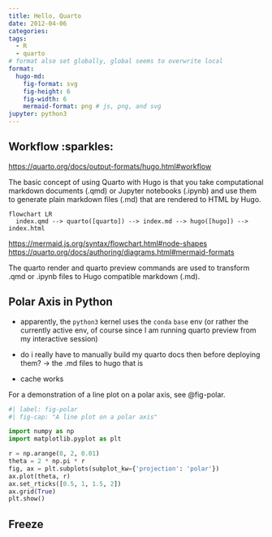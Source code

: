 ```yaml
---
title: Hello, Quarto
date: 2012-04-06
categories: 
tags:
  - R
  - quarto
# format also set globally, global seems to overwrite local
format: 
  hugo-md:
    fig-format: svg
    fig-height: 6
    fig-width: 6
    mermaid-format: png # js, png, and svg
jupyter: python3
---
```


## Workflow :sparkles:

<https://quarto.org/docs/output-formats/hugo.html#workflow>

The basic concept of using Quarto with Hugo is that you take computational markdown documents (.qmd) or Jupyter notebooks (.ipynb) and use them to generate plain markdown files (.md) that are rendered to HTML by Hugo.

```mermaid
flowchart LR
  index.qmd --> quarto([quarto]) --> index.md --> hugo([hugo]) --> index.html
```

<https://mermaid.js.org/syntax/flowchart.html#node-shapes> <https://quarto.org/docs/authoring/diagrams.html#mermaid-formats>

The quarto render and quarto preview commands are used to transform .qmd or .ipynb files to Hugo compatible markdown (.md).

## Polar Axis in Python

-   apparently, the `python3` kernel uses the `conda` `base` env (or rather the currently active env, of course since I am running quarto preview from my interactive session)

-   do i really have to manually build my quarto docs then before deploying them? -\> the .md files to hugo that is

-   cache works

For a demonstration of a line plot on a polar axis, see \@fig-polar.

```python
#| label: fig-polar
#| fig-cap: "A line plot on a polar axis"

import numpy as np
import matplotlib.pyplot as plt

r = np.arange(0, 2, 0.01)
theta = 2 * np.pi * r
fig, ax = plt.subplots(subplot_kw={'projection': 'polar'})
ax.plot(theta, r)
ax.set_rticks([0.5, 1, 1.5, 2])
ax.grid(True)
plt.show()
```

## Freeze
